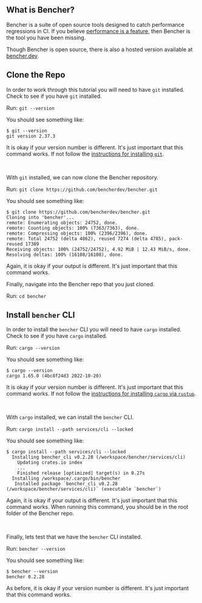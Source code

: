## What is Bencher?

Bencher is a suite of open source tools designed to catch performance regressions in CI. If you believe [performance is a feature](https://blog.codinghorror.com/performance-is-a-feature), then Bencher is the tool you have been missing.

Though Bencher is open source, there is also a hosted version available at [bencher.dev](https://bencher.dev).

## Clone the Repo

In order to work through this tutorial you will need to have `git` installed. Check to see if you have `git` installed.

Run: `git --version`

You should see something like:

```
$ git --version
git version 2.37.3
```

It is okay if your version number is different. It's just important that this command works. If not follow the [instructions for installing `git`](https://git-scm.com/book/en/v2/Getting-Started-Installing-Git).

<br />

With `git` installed, we can now clone the Bencher repository.

Run: `git clone https://github.com/bencherdev/bencher.git`

You should see something like:

```
$ git clone https://github.com/bencherdev/bencher.git
Cloning into 'bencher'...
remote: Enumerating objects: 24752, done.
remote: Counting objects: 100% (7363/7363), done.
remote: Compressing objects: 100% (2396/2396), done.
remote: Total 24752 (delta 4862), reused 7274 (delta 4785), pack-reused 17389
Receiving objects: 100% (24752/24752), 4.92 MiB | 12.43 MiB/s, done.
Resolving deltas: 100% (16108/16108), done.
```

Again, it is okay if your output is different. It's just important that this command works.

Finally, navigate into the Bencher repo that you just cloned.

Run: `cd bencher`

## Install `bencher` CLI

In order to install the `bencher` CLI you will need to have `cargo` installed. Check to see if you have `cargo` installed.

Run: `cargo --version`

You should see something like:

```
$ cargo --version
cargo 1.65.0 (4bc8f24d3 2022-10-20)
```

It is okay if your version number is different. It's just important that this command works. If not follow the [instructions for installing `cargo` via `rustup`](https://rustup.rs/).

<br />

With `cargo` installed, we can install the `bencher` CLI.

Run: `cargo install --path services/cli --locked`

You should see something like:

```
$ cargo install --path services/cli --locked
  Installing bencher_cli v0.2.28 (/workspace/bencher/services/cli)
    Updating crates.io index
    ...
    Finished release [optimized] target(s) in 0.27s
  Installing /workspace/.cargo/bin/bencher
   Installed package `bencher_cli v0.2.28 (/workspace/bencher/services/cli)` (executable `bencher`)
```

Again, it is okay if your output is different. It's just important that this command works. When running this command, you should be in the root folder of the Bencher repo.

<br />

Finally, lets test that we have the `bencher` CLI installed.

Run: `bencher --version`

You should see something like:

```
$ bencher --version
bencher 0.2.28
```

As before, it is okay if your version number is different. It's just important that this command works.
